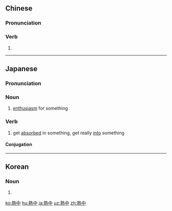 {{also|热中}}
==Chinese==
{{zh-forms|s=热中}}

===Pronunciation===
{{zh-pron
|m=rèzhōng
|c=jit6 zung1
|mn=qz,tp,xm:lia̍t-tiong/kh,zz:jia̍t-tiong
|cat=v
}}

===Verb===
{{zh-verb}}

# {{zh-alt-form|熱衷}}

----

==Japanese==
{{ja-kanjitab|ねつ|k1=ねっ|ちゅう|yomi=o}}

===Pronunciation===
{{ja-pron|ねっちゅう|y=o}}

===Noun===
{{ja-noun|ねっちゅう|tr=intrans}}

# [[enthusiasm]] for something

===Verb===
{{ja-verb-suru|ねっちゅう|tr=intrans}}

#get [[absorbed]] in something, get really [[into]] something

====Conjugation====
{{ja-suru|ねっちゅう}}

----

==Korean==
{{ko-hanjatab}}

===Noun===
{{ko-noun|hj|hangeul=열중}}

# {{hanja form of|열중|}}

[[ko:熱中]]
[[hu:熱中]]
[[ja:熱中]]
[[uz:熱中]]
[[zh:熱中]]